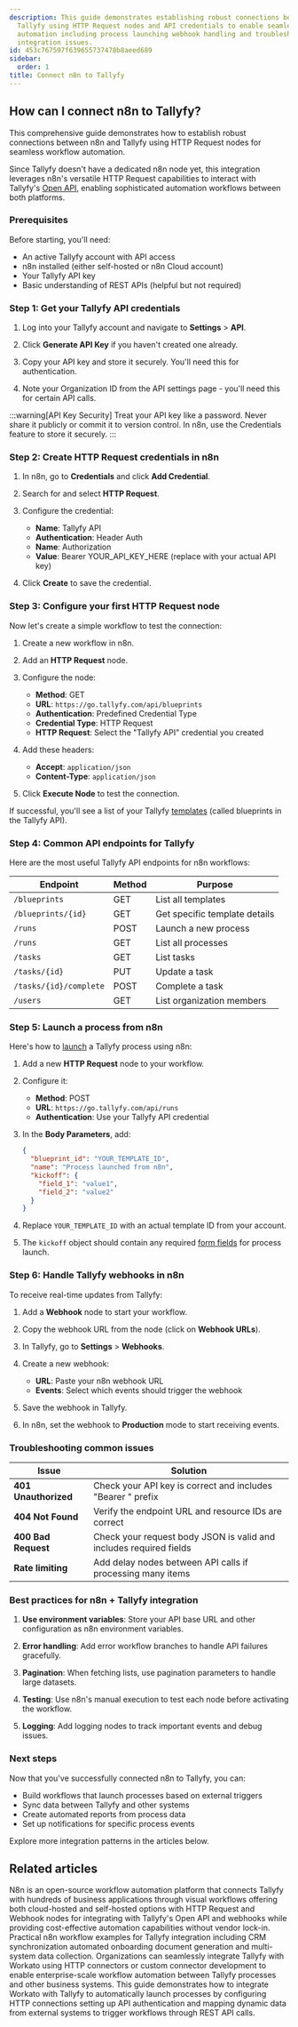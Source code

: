 ```yaml
---
description: This guide demonstrates establishing robust connections between n8n and
  Tallyfy using HTTP Request nodes and API credentials to enable seamless workflow
  automation including process launching webhook handling and troubleshooting common
  integration issues.
id: 453c767597f639655737478b8aeed689
sidebar:
  order: 1
title: Connect n8n to Tallyfy
---
```



## How can I connect n8n to Tallyfy?

This comprehensive guide demonstrates how to establish robust connections between n8n and Tallyfy using HTTP Request nodes for seamless workflow automation.

Since Tallyfy doesn't have a dedicated n8n node yet, this integration leverages n8n's versatile HTTP Request capabilities to interact with Tallyfy's [Open API](/products/pro/integrations/open-api/), enabling sophisticated automation workflows between both platforms.

### Prerequisites

Before starting, you'll need:

- An active Tallyfy account with API access
- n8n installed (either self-hosted or n8n Cloud account)
- Your Tallyfy API key
- Basic understanding of REST APIs (helpful but not required)

### Step 1: Get your Tallyfy API credentials

<Steps>

1. Log into your Tallyfy account and navigate to **Settings** > **API**.

2. Click **Generate API Key** if you haven't created one already.

3. Copy your API key and store it securely. You'll need this for authentication.

4. Note your Organization ID from the API settings page - you'll need this for certain API calls.

</Steps>

:::warning[API Key Security]
Treat your API key like a password. Never share it publicly or commit it to version control. In n8n, use the Credentials feature to store it securely.
:::

### Step 2: Create HTTP Request credentials in n8n

<Steps>

1. In n8n, go to **Credentials** and click **Add Credential**.

2. Search for and select **HTTP Request**.

3. Configure the credential:
   - **Name**: Tallyfy API
   - **Authentication**: Header Auth
   - **Name**: Authorization
   - **Value**: Bearer YOUR_API_KEY_HERE (replace with your actual API key)

4. Click **Create** to save the credential.

</Steps>

### Step 3: Configure your first HTTP Request node

Now let's create a simple workflow to test the connection:

<Steps>

1. Create a new workflow in n8n.

2. Add an **HTTP Request** node.

3. Configure the node:
   - **Method**: GET
   - **URL**: `https://go.tallyfy.com/api/blueprints`
   - **Authentication**: Predefined Credential Type
   - **Credential Type**: HTTP Request
   - **HTTP Request**: Select the "Tallyfy API" credential you created

4. Add these headers:
   - **Accept**: `application/json`
   - **Content-Type**: `application/json`

5. Click **Execute Node** to test the connection.

</Steps>

If successful, you'll see a list of your Tallyfy [templates](/products/pro/documenting/templates/) (called blueprints in the Tallyfy API).

### Step 4: Common API endpoints for Tallyfy

Here are the most useful Tallyfy API endpoints for n8n workflows:

| Endpoint | Method | Purpose |
|----------|--------|---------|
| `/blueprints` | GET | List all templates |
| `/blueprints/{id}` | GET | Get specific template details |
| `/runs` | POST | Launch a new process |
| `/runs` | GET | List all processes |
| `/tasks` | GET | List tasks |
| `/tasks/{id}` | PUT | Update a task |
| `/tasks/{id}/complete` | POST | Complete a task |
| `/users` | GET | List organization members |

### Step 5: Launch a process from n8n

Here's how to [launch](/products/pro/launching/) a Tallyfy process using n8n:

<Steps>

1. Add a new **HTTP Request** node to your workflow.

2. Configure it:
   - **Method**: POST
   - **URL**: `https://go.tallyfy.com/api/runs`
   - **Authentication**: Use your Tallyfy API credential

3. In the **Body Parameters**, add:
   ```json
   {
     "blueprint_id": "YOUR_TEMPLATE_ID",
     "name": "Process launched from n8n",
     "kickoff": {
       "field_1": "value1",
       "field_2": "value2"
     }
   }
   ```

4. Replace `YOUR_TEMPLATE_ID` with an actual template ID from your account.

5. The `kickoff` object should contain any required [form fields](/products/pro/tracking-and-tasks/tasks/what-are-form-fields-in-tallyfy/) for process launch.

</Steps>

### Step 6: Handle Tallyfy webhooks in n8n

To receive real-time updates from Tallyfy:

<Steps>

1. Add a **Webhook** node to start your workflow.

2. Copy the webhook URL from the node (click on **Webhook URLs**).

3. In Tallyfy, go to **Settings** > **Webhooks**.

4. Create a new webhook:
   - **URL**: Paste your n8n webhook URL
   - **Events**: Select which events should trigger the webhook

5. Save the webhook in Tallyfy.

6. In n8n, set the webhook to **Production** mode to start receiving events.

</Steps>

### Troubleshooting common issues

| Issue | Solution |
|-------|----------|
| **401 Unauthorized** | Check your API key is correct and includes "Bearer " prefix |
| **404 Not Found** | Verify the endpoint URL and resource IDs are correct |
| **400 Bad Request** | Check your request body JSON is valid and includes required fields |
| **Rate limiting** | Add delay nodes between API calls if processing many items |

### Best practices for n8n + Tallyfy integration

1. **Use environment variables**: Store your API base URL and other configuration as n8n environment variables.

2. **Error handling**: Add error workflow branches to handle API failures gracefully.

3. **Pagination**: When fetching lists, use pagination parameters to handle large datasets.

4. **Testing**: Use n8n's manual execution to test each node before activating the workflow.

5. **Logging**: Add logging nodes to track important events and debug issues.

### Next steps

Now that you've successfully connected n8n to Tallyfy, you can:

- Build workflows that launch processes based on external triggers
- Sync data between Tallyfy and other systems
- Create automated reports from process data
- Set up notifications for specific process events

Explore more integration patterns in the articles below.


## Related articles
<CardGrid>
<LinkTitleCard header="<b>Middleware > n8n</b>" href="/products/pro/integrations/middleware/n8n/" > N8n is an open-source workflow automation platform that connects Tallyfy with hundreds of business applications through visual workflows offering both cloud-hosted and self-hosted options with HTTP Request and Webhook nodes for integrating with Tallyfy's Open API and webhooks while providing cost-effective automation capabilities without vendor lock-in. </LinkTitleCard>
<LinkTitleCard header="<b>N8N > Common n8n workflow examples</b>" href="/products/pro/integrations/middleware/n8n/common-n8n-workflow-examples/" > Practical n8n workflow examples for Tallyfy integration including CRM synchronization automated onboarding document generation and multi-system data collection. </LinkTitleCard>
<LinkTitleCard header="<b>Middleware > Integrate Tallyfy with Workato</b>" href="/products/pro/integrations/middleware/workato/" > Organizations can seamlessly integrate Tallyfy with Workato using HTTP connectors or custom connector development to enable enterprise-scale workflow automation between Tallyfy processes and other business systems. </LinkTitleCard>
<LinkTitleCard header="<b>Workato > Launch Tallyfy processes from Workato</b>" href="/products/pro/integrations/middleware/workato/how-to-launch-tallyfy-processes-from-workato/" > This guide demonstrates how to integrate Workato with Tallyfy to automatically launch processes by configuring HTTP connections setting up API authentication and mapping dynamic data from external systems to trigger workflows through REST API calls. </LinkTitleCard>
</CardGrid>